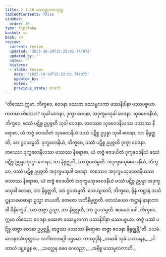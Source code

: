 ```yaml
---
title: 2.1.10 ဖဿမူလကသုတ္တ
tableOfContents: false
sidebar:
  order: 10
type: tipitaka
basket: su
book: sn
review:
  current: review
  updated: '2025-10-20T15:22:02.747072'
  updated_by: ''
  notes: ''
  history:
  - state: review
    date: '2025-10-20T15:22:02.747072'
    updated_by: ''
    notes: ''
    previous_state: draft
---
```



<DynamicBreadcrumb />


<ReviewStatus review={frontmatter.review} showDetails={true} />

<HypothesisAnnotation frontmatter={frontmatter} />

<Division number="258" book="sn" e="ch" v="18" p="318">

<Paragraph number="1145" book="sn">
“တိဿော ဣမာ, ဘိက္ခဝေ, ဝေဒနာ ဖဿဇာ ဖဿမူလကာ ဖဿနိဒါနာ ဖဿပစ္စယာ. ကတမာ တိဿော? သုခါ ဝေဒနာ, ဒုက္ခာ ဝေဒနာ, အဒုက္ခမသုခါ ဝေဒနာ. သုခဝေဒနိယံ, ဘိက္ခဝေ, ဖဿံ ပဋိစ္စ ဥပ္ပဇ္ဇတိ သုခါ ဝေဒနာ. တဿေဝ သုခဝေဒနိယဿ ဖဿဿ နိရောဓာ, ယံ တဇ္ဇံ ဝေဒယိတံ သုခဝေဒနိယံ ဖဿံ ပဋိစ္စ ဥပ္ပန္နာ သုခါ ဝေဒနာ, သာ နိရုဇ္ဈတိ, သာ ဝူပသမ္မတိ. ဒုက္ခဝေဒနိယံ, ဘိက္ခဝေ, ဖဿံ ပဋိစ္စ ဥပ္ပဇ္ဇတိ ဒုက္ခာ ဝေဒနာ. တဿေဝ ဒုက္ခဝေဒနိယဿ ဖဿဿ နိရောဓာ, ယံ တဇ္ဇံ ဝေဒယိတံ ဒုက္ခဝေဒနိယံ ဖဿံ ပဋိစ္စ ဥပ္ပန္နာ ဒုက္ခာ ဝေဒနာ, သာ နိရုဇ္ဈတိ, သာ ဝူပသမ္မတိ. အဒုက္ခမသုခဝေဒနိယံ, ဘိက္ခဝေ, ဖဿံ ပဋိစ္စ ဥပ္ပဇ္ဇတိ အဒုက္ခမသုခါ ဝေဒနာ. တဿေဝ အဒုက္ခမသုခဝေဒနိယဿ ဖဿဿ နိရောဓာ, ယံ တဇ္ဇံ ဝေဒယိတံ အဒုက္ခမသုခဝေဒနိယံ ဖဿံ ပဋိစ္စ ဥပ္ပန္နာ အဒုက္ခမသုခါ ဝေဒနာ, သာ နိရုဇ္ဈတိ, သာ ဝူပသမ္မတိ. သေယျထာပိ, ဘိက္ခဝေ, ဒွိန္နံ ကဋ္ဌာနံ သင်္ဃဋ္ဋနသမောဓာနာ ဥသ္မာ ဇာယတိ, တေဇော အဘိနိဗ္ဗတ္တတိ. တေသံယေဝ ကဋ္ဌာနံ နာနာဘာဝါ ဝိနိက္ခေပါ, ယာ တဇ္ဇာ ဥသ္မာ, သာ နိရုဇ္ဈတိ, သာ ဝူပသမ္မတိ. ဧဝမေဝ ခေါ, ဘိက္ခဝေ, ဣမာ တိဿော ဝေဒနာ ဖဿဇာ ဖဿမူလကာ ဖဿနိဒါနာ ဖဿပစ္စယာ. တဇ္ဇံ ဖဿံ ပဋိစ္စ တဇ္ဇာ ဝေဒနာ ဥပ္ပဇ္ဇန္တိ. တဇ္ဇဿ ဖဿဿ နိရောဓာ တဇ္ဇာ ဝေဒနာ နိရုဇ္ဈန္တီ”တိ.

</Paragraph>
</Division>

<Paragraph number="1146" type="center" book="sn">
ဒသမံ.



</Paragraph>

<Paragraph number="1147" type="center" book="sn">
ဝေဒနာသံယုတ္တဿ သဂါထာဝဂ္ဂေါ ပဌမော.



</Paragraph>

<Paragraph number="1148" type="center" book="sn">
တဿုဒ္ဒါနံ


</Paragraph>

<Paragraph number="1149" type="verses" book="sn">
_သမာဓိ သုခံ ပဟာနေန,_  
_ပါတာလံ ဒဋ္ဌဗ္ဗေန စ;_  
_သလ္လေန စေဝ ဂေလညာ,_  
_အနိစ္စ ဖဿမူလကာတိ._
</Paragraph>
